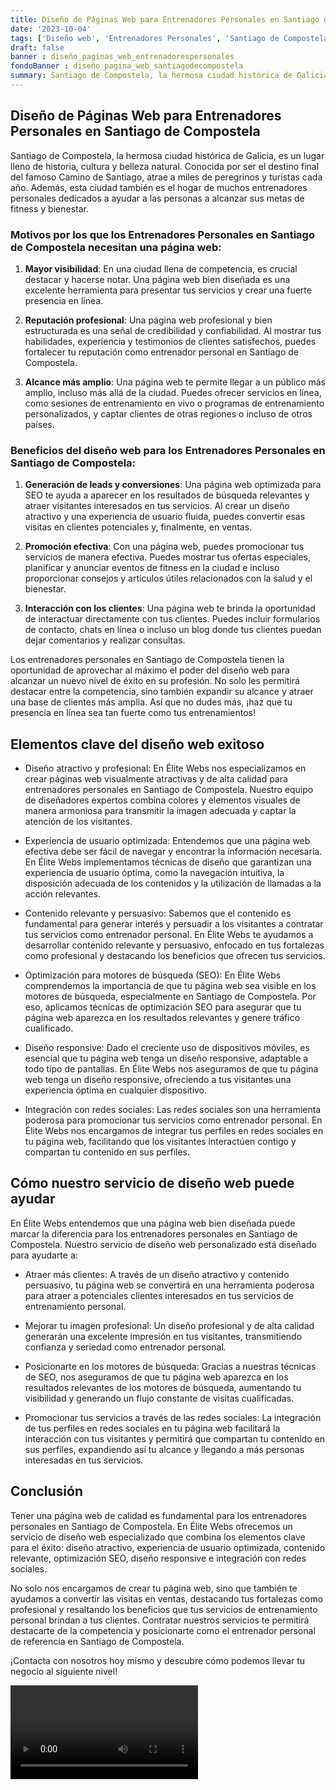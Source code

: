 ```yaml
---
title: Diseño de Páginas Web para Entrenadores Personales en Santiago de Compostela
date: '2023-10-04'
tags: ['Diseño web', 'Entrenadores Personales', 'Santiago de Compostela']
draft: false
banner : diseño_paginas_web_entrenadorespersonales
fondoBanner : diseño_pagina_web_santiagodecompostela
summary: Santiago de Compostela, la hermosa ciudad histórica de Galicia, es un lugar lleno de historia, cultura y belleza natural. Conocida por ser el destino final del famoso Camino de Santiago, atrae a miles de peregrinos y turistas cada año. Además, esta ciudad también es el hogar de muchos entrenadores personales dedicados a ayudar a las personas a alcanzar sus metas de fitness y bienestar.
---
```


## Diseño de Páginas Web para Entrenadores Personales en Santiago de Compostela

Santiago de Compostela, la hermosa ciudad histórica de Galicia, es un lugar lleno de historia, cultura y belleza natural. Conocida por ser el destino final del famoso Camino de Santiago, atrae a miles de peregrinos y turistas cada año. Además, esta ciudad también es el hogar de muchos entrenadores personales dedicados a ayudar a las personas a alcanzar sus metas de fitness y bienestar.

### Motivos por los que los Entrenadores Personales en Santiago de Compostela necesitan una página web:

1. **Mayor visibilidad**: En una ciudad llena de competencia, es crucial destacar y hacerse notar. Una página web bien diseñada es una excelente herramienta para presentar tus servicios y crear una fuerte presencia en línea.

2. **Reputación profesional**: Una página web profesional y bien estructurada es una señal de credibilidad y confiabilidad. Al mostrar tus habilidades, experiencia y testimonios de clientes satisfechos, puedes fortalecer tu reputación como entrenador personal en Santiago de Compostela.

3. **Alcance más amplio**: Una página web te permite llegar a un público más amplio, incluso más allá de la ciudad. Puedes ofrecer servicios en línea, como sesiones de entrenamiento en vivo o programas de entrenamiento personalizados, y captar clientes de otras regiones o incluso de otros países.

### Beneficios del diseño web para los Entrenadores Personales en Santiago de Compostela:

1. **Generación de leads y conversiones**: Una página web optimizada para SEO te ayuda a aparecer en los resultados de búsqueda relevantes y atraer visitantes interesados en tus servicios. Al crear un diseño atractivo y una experiencia de usuario fluida, puedes convertir esas visitas en clientes potenciales y, finalmente, en ventas.

2. **Promoción efectiva**: Con una página web, puedes promocionar tus servicios de manera efectiva. Puedes mostrar tus ofertas especiales, planificar y anunciar eventos de fitness en la ciudad e incluso proporcionar consejos y artículos útiles relacionados con la salud y el bienestar.

3. **Interacción con los clientes**: Una página web te brinda la oportunidad de interactuar directamente con tus clientes. Puedes incluir formularios de contacto, chats en línea o incluso un blog donde tus clientes puedan dejar comentarios y realizar consultas.

Los entrenadores personales en Santiago de Compostela tienen la oportunidad de aprovechar al máximo el poder del diseño web para alcanzar un nuevo nivel de éxito en su profesión. No solo les permitirá destacar entre la competencia, sino también expandir su alcance y atraer una base de clientes más amplia. Así que no dudes más, ¡haz que tu presencia en línea sea tan fuerte como tus entrenamientos!

<GifSeo />

<Cta />

## Elementos clave del diseño web exitoso

- Diseño atractivo y profesional: En Élite Webs nos especializamos en crear páginas web visualmente atractivas y de alta calidad para entrenadores personales en Santiago de Compostela. Nuestro equipo de diseñadores expertos combina colores y elementos visuales de manera armoniosa para transmitir la imagen adecuada y captar la atención de los visitantes.

- Experiencia de usuario optimizada: Entendemos que una página web efectiva debe ser fácil de navegar y encontrar la información necesaria. En Élite Webs implementamos técnicas de diseño que garantizan una experiencia de usuario óptima, como la navegación intuitiva, la disposición adecuada de los contenidos y la utilización de llamadas a la acción relevantes.

- Contenido relevante y persuasivo: Sabemos que el contenido es fundamental para generar interés y persuadir a los visitantes a contratar tus servicios como entrenador personal. En Élite Webs te ayudamos a desarrollar contenido relevante y persuasivo, enfocado en tus fortalezas como profesional y destacando los beneficios que ofrecen tus servicios.

- Optimización para motores de búsqueda (SEO): En Élite Webs comprendemos la importancia de que tu página web sea visible en los motores de búsqueda, especialmente en Santiago de Compostela. Por eso, aplicamos técnicas de optimización SEO para asegurar que tu página web aparezca en los resultados relevantes y genere tráfico cualificado.

- Diseño responsive: Dado el creciente uso de dispositivos móviles, es esencial que tu página web tenga un diseño responsive, adaptable a todo tipo de pantallas. En Élite Webs nos aseguramos de que tu página web tenga un diseño responsive, ofreciendo a tus visitantes una experiencia óptima en cualquier dispositivo.

- Integración con redes sociales: Las redes sociales son una herramienta poderosa para promocionar tus servicios como entrenador personal. En Élite Webs nos encargamos de integrar tus perfiles en redes sociales en tu página web, facilitando que los visitantes interactúen contigo y compartan tu contenido en sus perfiles.

## Cómo nuestro servicio de diseño web puede ayudar

En Élite Webs entendemos que una página web bien diseñada puede marcar la diferencia para los entrenadores personales en Santiago de Compostela. Nuestro servicio de diseño web personalizado está diseñado para ayudarte a:

- Atraer más clientes: A través de un diseño atractivo y contenido persuasivo, tu página web se convertirá en una herramienta poderosa para atraer a potenciales clientes interesados en tus servicios de entrenamiento personal.

- Mejorar tu imagen profesional: Un diseño profesional y de alta calidad generarán una excelente impresión en tus visitantes, transmitiendo confianza y seriedad como entrenador personal.

- Posicionarte en los motores de búsqueda: Gracias a nuestras técnicas de SEO, nos aseguramos de que tu página web aparezca en los resultados relevantes de los motores de búsqueda, aumentando tu visibilidad y generando un flujo constante de visitas cualificadas.

- Promocionar tus servicios a través de las redes sociales: La integración de tus perfiles en redes sociales en tu página web facilitará la interacción con tus visitantes y permitirá que compartan tu contenido en sus perfiles, expandiendo así tu alcance y llegando a más personas interesadas en tus servicios.

## Conclusión

Tener una página web de calidad es fundamental para los entrenadores personales en Santiago de Compostela. En Élite Webs ofrecemos un servicio de diseño web especializado que combina los elementos clave para el éxito: diseño atractivo, experiencia de usuario optimizada, contenido relevante, optimización SEO, diseño responsive e integración con redes sociales.

No solo nos encargamos de crear tu página web, sino que también te ayudamos a convertir las visitas en ventas, destacando tus fortalezas como profesional y resaltando los beneficios que tus servicios de entrenamiento personal brindan a tus clientes. Contratar nuestros servicios te permitirá destacarte de la competencia y posicionarte como el entrenador personal de referencia en Santiago de Compostela.

¡Contacta con nosotros hoy mismo y descubre cómo podemos llevar tu negocio al siguiente nivel!

<Video />

<CtaBot job='Entrenadores Personales' city='Santiago de Compostela'/>

<Gmaps query='Santiago de Compostela+españa+maps' />
